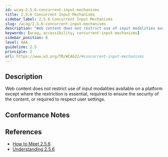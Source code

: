 ```yaml
---
id: wcag-2.5.6-concurrent-input-mechanisms
title: 2.5.6 Concurrent Input Mechanisms
sidebar_label: 2.5.6 Concurrent Input Mechanisms
slug: /wcag/2.5.6-concurrent-input-mechanisms
description: "Web content does not restrict use of input modalities available on a platform except where the restriction is essential, required to ensure the security of the content, or required to respect user settings."
keywords: [wcag, accessibility, concurrent-input-mechanisms]
sidebar_position: 6
level: AAA
guideline: 2.5
principle: 2
url: https://www.w3.org/TR/WCAG22/#concurrent-input-mechanisms
---
```

## Description

Web content does not restrict use of input modalities available on a platform except where the restriction is essential, required to ensure the security of the content, or required to respect user settings.

## Conformance Notes

<Project name="ads">
  <Support></Support>
</Project>
<Project name="scix">
  <Support></Support>
</Project>

## References

- [How to Meet 2.5.6](https://www.w3.org/WAI/WCAG22/quickref/#concurrent-input-mechanisms)
- [Understanding 2.5.6](https://www.w3.org/WAI/WCAG22/Understanding/concurrent-input-mechanisms.html)

